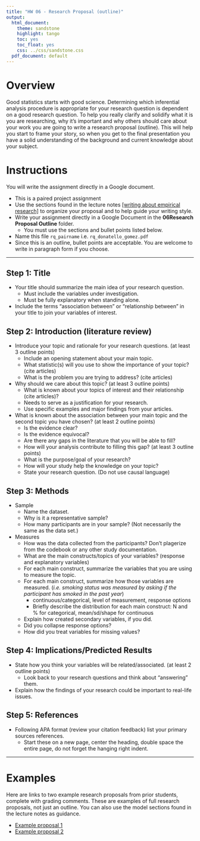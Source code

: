 ```yaml
---
title: "HW 06 - Research Proposal (outline)"
output:
  html_document:
    theme: sandstone
    highlight: tango
    toc: yes
    toc_float: yes
    css: ../css/sandstone.css
  pdf_document: default
---
```


# Overview

Good statistics starts with good science. Determining which inferential analysis procedure is appropriate for your research question is dependent on a good research question. To help you really clarify and solidify what it is you are researching, why it's important and why others should care about your work you are going to write a research proposal (outline). This will help you start to frame your story, so when you get to the final presentation you have a solid understanding of the background and current knowledge about your subject. 


# Instructions
You will write the assignment directly in a Google document. 

* This is a paired project assignment
* Use the sections found in the lecture notes [[writing about empirical research]](../lecture/lec02_writing_empirical_research.html) to organize your proposal and to help guide your writing style. 
* Write your assignment directly in a Google Document in the **06Research Proposal Outline** folder. 
    - You must use the sections and bullet points listed below. 
* Name this file `rq_pairname` i.e. `rq_donatello_gomez.pdf` 
* Since this is an outline, bullet points are acceptable. You are welcome to write in paragraph form if you choose. 

---

## Step 1: Title
* Your title should summarize the main idea of your research question.
    - Must include the variables under investigation.
    - Must be fully explanatory when standing alone.
* Include the terms “association between” or “relationship between” in your title to join your variables of interest.  

 
## Step 2: Introduction (literature review)
* Introduce your topic and rationale for your research questions. (at least 3 outline points)
    - Include an opening statement about your main topic. 
    - What statistic(s) will you use to show the importance of your topic? (cite articles)
    - What is the problem you are trying to address? (cite articles)
* Why should we care about this topic? (at least 3 outline points)
    - What is known about your topics of interest and their relationship (cite articles)? 
    - Needs to serve as a justification for your research. 
    - Use specific examples and major findings from your articles.
* What is known about the association between your main topic and the second topic you have chosen? (at least 2 outline points)
    - Is the evidence clear?
    - Is the evidence equivocal?
    - Are there any gaps in the literature that you will be able to fill?
    - How will your analysis contribute to filling this gap? (at least 3 outline points)
    - What is the purpose/goal of your research?
    - How will your study help the knowledge on your topic?
    - State your research question. (Do not use causal language)
 
## Step 3: Methods
* Sample 
    - Name the dataset.
    - Why is it a representative sample?
    - How many participants are in your sample? (Not necessarily the same as the data set.)
* Measures
    - How was the data collected from the participants? Don't plagerize from the codebook or any other study documentation.
    - What are the main constructs/topics of your variables? (response and explanatory variables)
    - For each main construct, summarize the variables that you are using to measure the topic. 
    - For each main construct, summarize how those variables are measured. (_i.e. smoking status was measured by asking if the participant has smoked in the past year_)
        - continuous/categorical, level of measurement, response options
        - Briefly describe the distribution for each main construct: N and % for categorical, mean/sd/shape for continuous
    - Explain how created secondary variables, if you did.
    - Did you collapse response options?
    - How did you treat variables for missing values?

## Step 4: Implications/Predicted Results
* State how you think your variables will be related/associated. (at least 2 outline points)
    - Look back to your research questions and think about “answering” them. 
* Explain how the findings of your research could be important to real-life issues. 



## Step 5: References
* Following APA format (review your citation feedback) list your primary sources references.
    - Start these on a new page, center the heading, double space the entire page, do not forget the hanging right indent.


----

# Examples

Here are links to two example research proposals from prior students, complete with grading comments.
These are examples of full research proposals, not just an outline. 
You can also use the model sections found in the lecture notes as guidance. 

* [Example proposal 1](../lecture/ex_proposal_1.pdf)
* [Example proposal 2](../lecture/ex_proposal_2.pdf)


